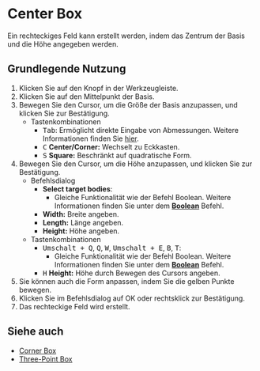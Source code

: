 
# Center Box

<Reference shortcut='' command='Center Box' button='Werkzeugleiste' />

Ein rechteckiges Feld kann erstellt werden, indem das Zentrum der Basis und die Höhe angegeben werden.

## Grundlegende Nutzung

1. Klicken Sie auf den <ButtonIcon type="button-center-box" /> Knopf in der Werkzeugleiste.
2. Klicken Sie auf den Mittelpunkt der Basis.
3. Bewegen Sie den Cursor, um die Größe der Basis anzupassen, und klicken Sie zur Bestätigung.
   - <Kst>Tastenkombinationen</Kst>
      - <kbd>Tab</kbd>: Ermöglicht direkte Eingabe von Abmessungen. Weitere Informationen finden Sie [hier](/tool/sketching-essentials#specify-dimensions-numerically).
      - <kbd>C</kbd> **Center/Corner:** Wechselt zu Eckkasten.
      - <kbd>S</kbd> **Square:** Beschränkt auf quadratische Form.
4. Bewegen Sie den Cursor, um die Höhe anzupassen, und klicken Sie zur Bestätigung.
   - <Kst>Befehlsdialog</Kst>
      - **Select target bodies**:
         - Gleiche Funktionalität wie der Befehl Boolean. Weitere Informationen finden Sie unter dem [**Boolean**](/solid/boolean) Befehl.
      - **Width:** Breite angeben.
      - **Length:** Länge angeben.
      - **Height:** Höhe angeben.
   - <Kst>Tastenkombinationen</Kst>
      - <kbd>Umschalt + Q</kbd>, <kbd>Q</kbd>, <kbd>W</kbd>, <kbd>Umschalt + E</kbd>, <kbd>B</kbd>, <kbd>T</kbd>:
         - Gleiche Funktionalität wie der Befehl Boolean. Weitere Informationen finden Sie unter dem [**Boolean**](/solid/boolean) Befehl.
      - <kbd>H</kbd> **Height:** Höhe durch Bewegen des Cursors angeben.
5. Sie können auch die Form anpassen, indem Sie die gelben Punkte bewegen.
6. Klicken Sie im Befehlsdialog auf OK oder rechtsklick zur Bestätigung.
7. Das rechteckige Feld wird erstellt.


<VideoPlayer fileName="center-box"/>

## Siehe auch
- [Corner Box](corner-box)
- [Three-Point Box](three-point-box)